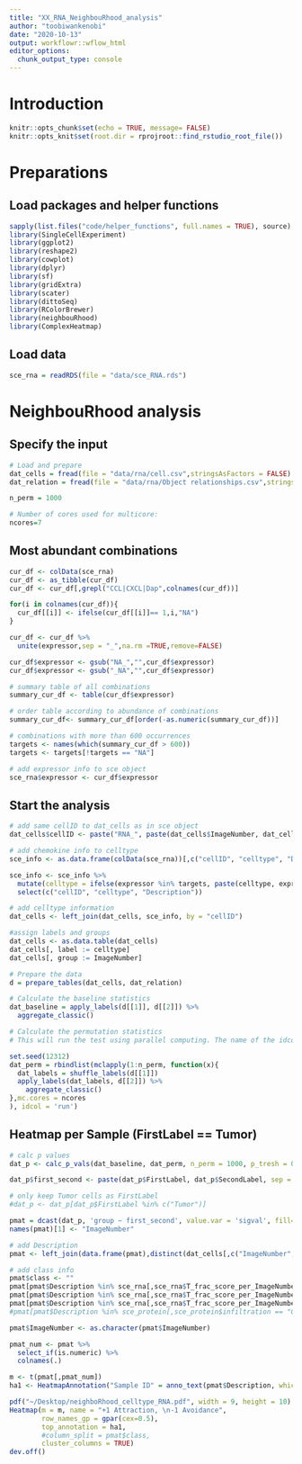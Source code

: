 ```yaml
---
title: "XX_RNA_NeighbouRhood_analysis"
author: "toobiwankenobi"
date: "2020-10-13"
output: workflowr::wflow_html
editor_options:
  chunk_output_type: console
---
```



# Introduction

```r
knitr::opts_chunk$set(echo = TRUE, message= FALSE)
knitr::opts_knit$set(root.dir = rprojroot::find_rstudio_root_file())
```

# Preparations

## Load packages and helper functions

```r
sapply(list.files("code/helper_functions", full.names = TRUE), source)
library(SingleCellExperiment)
library(ggplot2)
library(reshape2)
library(cowplot)
library(dplyr)
library(sf)
library(gridExtra)
library(scater)
library(dittoSeq)
library(RColorBrewer)
library(neighbouRhood)
library(ComplexHeatmap)
```

## Load data

```r
sce_rna = readRDS(file = "data/sce_RNA.rds")
```

# NeighbouRhood analysis

## Specify the input

```r
# Load and prepare
dat_cells = fread(file = "data/rna/cell.csv",stringsAsFactors = FALSE)
dat_relation = fread(file = "data/rna/Object relationships.csv",stringsAsFactors = FALSE)

n_perm = 1000

# Number of cores used for multicore:
ncores=7
```

## Most abundant combinations

```r
cur_df <- colData(sce_rna)
cur_df <- as_tibble(cur_df)
cur_df <- cur_df[,grepl("CCL|CXCL|Dap",colnames(cur_df))]

for(i in colnames(cur_df)){
  cur_df[[i]] <- ifelse(cur_df[[i]]== 1,i,"NA")
}

cur_df <- cur_df %>%
  unite(expressor,sep = "_",na.rm =TRUE,remove=FALSE)

cur_df$expressor <- gsub("NA_","",cur_df$expressor)
cur_df$expressor <- gsub("_NA","",cur_df$expressor)

# summary table of all combinations
summary_cur_df <- table(cur_df$expressor)

# order table according to abundance of combinations
summary_cur_df<- summary_cur_df[order(-as.numeric(summary_cur_df))]

# combinations with more than 600 occurrences
targets <- names(which(summary_cur_df > 600))
targets <- targets[!targets == "NA"]

# add expressor info to sce object
sce_rna$expressor <- cur_df$expressor
```

## Start the analysis

```r
# add same cellID to dat_cells as in sce object
dat_cells$cellID <- paste("RNA_", paste(dat_cells$ImageNumber, dat_cells$ObjectNumber, sep = "_"), sep = "")

# add chemokine info to celltype
sce_info <- as.data.frame(colData(sce_rna))[,c("cellID", "celltype", "Description", "expressor")]

sce_info <- sce_info %>%
  mutate(celltype = ifelse(expressor %in% targets, paste(celltype, expressor, sep = "_"), celltype)) %>%
  select(c("cellID", "celltype", "Description"))

# add celltype information
dat_cells <- left_join(dat_cells, sce_info, by = "cellID")

#assign labels and groups
dat_cells <- as.data.table(dat_cells)
dat_cells[, label := celltype]
dat_cells[, group := ImageNumber]

# Prepare the data
d = prepare_tables(dat_cells, dat_relation)

# Calculate the baseline statistics
dat_baseline = apply_labels(d[[1]], d[[2]]) %>%
  aggregate_classic()

# Calculate the permutation statistics
# This will run the test using parallel computing. The name of the idcol does actually not matter.

set.seed(12312)
dat_perm = rbindlist(mclapply(1:n_perm, function(x){
  dat_labels = shuffle_labels(d[[1]])
  apply_labels(dat_labels, d[[2]]) %>%
    aggregate_classic()
},mc.cores = ncores
), idcol = 'run')
```

## Heatmap per Sample (FirstLabel == Tumor)

```r
# calc p values
dat_p <- calc_p_vals(dat_baseline, dat_perm, n_perm = 1000, p_tresh = 0.01) 

dat_p$first_second <- paste(dat_p$FirstLabel, dat_p$SecondLabel, sep = "__")

# only keep Tumor cells as FirstLabel
#dat_p <- dat_p[dat_p$FirstLabel %in% c("Tumor")]

pmat = dcast(dat_p, 'group ~ first_second', value.var = 'sigval', fill=0, drop=F)
names(pmat)[1] <- "ImageNumber"

# add Description
pmat <- left_join(data.frame(pmat),distinct(dat_cells[,c("ImageNumber", "Description")], ImageNumber, .keep_all = TRUE))

# add class info 
pmat$class <- ""
pmat[pmat$Description %in% sce_rna[,sce_rna$T_frac_score_per_ImageNumber == "low"]$Description,]$class <- "low"
pmat[pmat$Description %in% sce_rna[,sce_rna$T_frac_score_per_ImageNumber == "med"]$Description,]$class <- "med"
pmat[pmat$Description %in% sce_rna[,sce_rna$T_frac_score_per_ImageNumber == "high"]$Description,]$class <- "high"
#pmat[pmat$Description %in% sce_protein[,sce_protein$infiltration == "Control"]$Description,]$class <- "Control"

pmat$ImageNumber <- as.character(pmat$ImageNumber)

pmat_num <- pmat %>%
  select_if(is.numeric) %>%
  colnames(.)

m <- t(pmat[,pmat_num])
ha1 <- HeatmapAnnotation("Sample ID" = anno_text(pmat$Description, which = "column", gp = gpar(cex=0.3)))

pdf("~/Desktop/neighboRhood_celltype_RNA.pdf", width = 9, height = 10)
Heatmap(m = m, name = "+1 Attraction, \n-1 Avoidance",
        row_names_gp = gpar(cex=0.5),
        top_annotation = ha1,
        #column_split = pmat$class,
        cluster_columns = TRUE)
dev.off()
```
